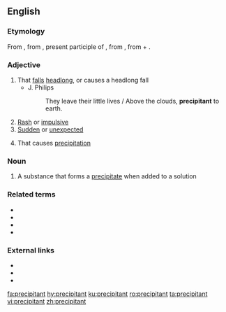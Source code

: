 ==English==

===Etymology===
From {{etyl|fro|en}} {{m|fro|precipitant}}, from {{etyl|la|en}} {{m|la|praecipitans}}, present participle of {{m|la|praecipitare||to cast down headlong}}, from {{m|la|praeceps||head foremost, headlong}}, from {{m|la|prae||before}} + {{m|la|caput||head}}.

===Adjective===
{{en-adj}}

# That [[fall]]s [[headlong]], or causes a headlong fall
#* J. Philips
#*: They leave their little lives / Above the clouds, '''precipitant''' to earth.
# [[rash|Rash]] or [[impulsive]]
# [[sudden|Sudden]] or [[unexpected]]
# {{label|en|chemistry}} That causes [[precipitation]]

===Noun===
{{en-noun}}

# A substance that forms a [[precipitate]] when added to a solution

===Related terms===
* {{l|en|precipice}}
* {{l|en|precipitous}}
* {{l|en|precipitate}}
* {{l|en|precipitation}}

===External links===
* {{R:Webster 1913}}
* {{R:Century 1911}}
* {{R:OneLook}}

[[fa:precipitant]]
[[hy:precipitant]]
[[ku:precipitant]]
[[ro:precipitant]]
[[ta:precipitant]]
[[vi:precipitant]]
[[zh:precipitant]]